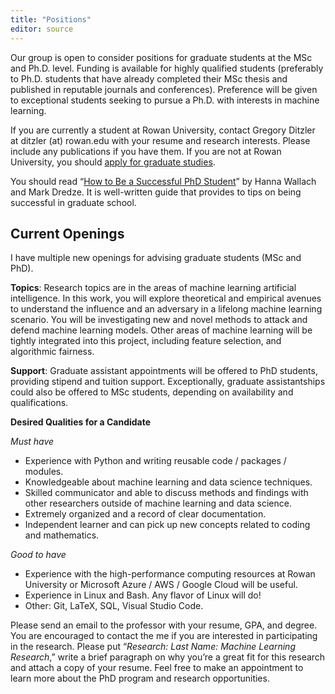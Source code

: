 ```yaml
---
title: "Positions"
editor: source
---
```


Our group is open to consider positions for graduate students at the MSc and Ph.D. level. Funding is available for highly qualified students (preferably to Ph.D. students that have already completed their MSc thesis and published in reputable journals and conferences). Preference will be given to exceptional students seeking to pursue a Ph.D. with interests in machine learning.

If you are currently a student at Rowan University, contact Gregory Ditzler at ditzler (at) rowan.edu with your resume and research interests. Please include any publications if you have them. If you are not at Rowan University, you should [apply for graduate studies](https://admissions.rowan.edu/admissions-process/).

You should read "[How to Be a Successful PhD Student](https://www.cs.jhu.edu/~mdredze/publications/HowtoBeaSuccessfulPhDStudent.1_1.pdf)" by Hanna Wallach and Mark Dredze. It is well-written guide that provides to tips on being successful in graduate school.



## Current Openings 


I have multiple new openings for advising graduate students (MSc and PhD).  

**Topics**: Research topics are in the areas of  machine learning artificial intelligence.  In this work, you will explore theoretical and empirical avenues to understand the influence and an adversary in a lifelong machine learning scenario. You will be investigating new and novel methods to attack and defend machine learning models. Other areas of machine learning will be tightly integrated into this project, including feature selection, and algorithmic fairness.  

**Support**: Graduate assistant appointments will be offered to PhD students, providing stipend and tuition support. Exceptionally, graduate assistantships could also be offered to MSc students, depending on availability and qualifications. 

**Desired Qualities for a Candidate**

*Must have*

* Experience with Python and writing reusable code / packages / modules. 
* Knowledgeable about machine learning and data science techniques. 
* Skilled communicator and able to discuss methods and findings with other researchers outside of machine learning and data science. 
* Extremely organized and a record of clear documentation. 
* Independent learner and can pick up new concepts related to coding and mathematics. 

*Good to have* 

* Experience with the high-performance computing resources at Rowan University or Microsoft Azure / AWS / Google Cloud will be useful. 
* Experience in Linux and Bash. Any flavor of Linux will do! 
* Other: Git, LaTeX, SQL, Visual Studio Code.


Please send an email to the professor with your resume, GPA, and degree. You are encouraged to contact the me if you are interested in participating in the research. Please put “*Research: Last Name:  Machine Learning Research*,” write a brief paragraph on why you’re a great fit for this research and attach a copy of your resume. Feel free to make an appointment to learn more about the PhD program and research opportunities. 
